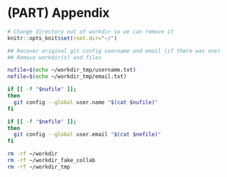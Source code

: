 # (PART) Appendix {-}



```r
# Change directory out of workdir so we can remove it
knitr::opts_knit$set(root.dir="~/")
```

```bash
## Recover original git config username and email (if there was one)
## Remove workdir(s) and files

nufile=$(echo ~/workdir_tmp/username.txt)
nefile=$(echo ~/workdir_tmp/email.txt)

if [[ -f "$nufile" ]];
then
  git config --global user.name "$(cat $nufile)"
fi

if [[ -f "$nefile" ]];
then
  git config --global user.email "$(cat $nefile)"
fi

rm -rf ~/workdir
rm -rf ~/workdir_fake_collab
rm -rf ~/workdir_tmp

```

